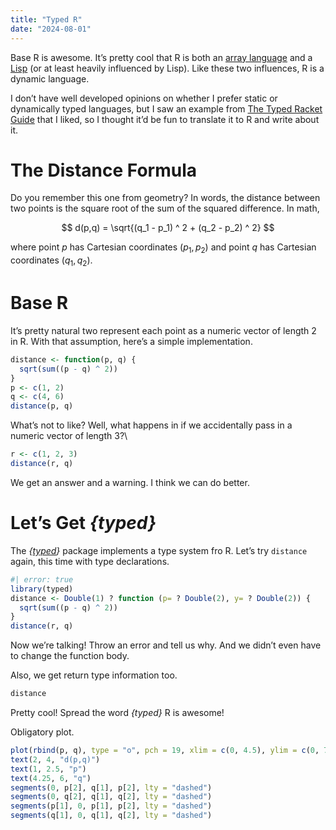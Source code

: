 ```yaml
---
title: "Typed R"
date: "2024-08-01"
---
```


Base R is awesome.
It's pretty cool that R is both an [array language](https://en.wikipedia.org/wiki/Array_programming) and a [Lisp](https://en.wikipedia.org/wiki/Lisp_(programming_language)) (or at least heavily influenced by Lisp).
Like these two influences, R is a dynamic language.

I don't have well developed opinions on whether I prefer static or dynamically typed languages, but I saw an example from [The Typed Racket Guide](https://docs.racket-lang.org/ts-guide/quick.html) that I liked, so I thought it'd be fun to translate it to R and write about it.

# The Distance Formula

Do you remember this one from geometry?
In words, the distance between two points is the square root of the sum of the squared difference.
In math,

$$
d(p,q) = \sqrt{(q_1 - p_1) ^ 2 + (q_2 - p_2) ^ 2}
$$

where point $p$ has Cartesian coordinates $(p_1,p_2)$ and point $q$ has Cartesian coordinates $(q_1,q_2)$.

# Base R

It's pretty natural two represent each point as a numeric vector of length 2 in R.
With that assumption, here's a simple implementation.

```r
distance <- function(p, q) {
  sqrt(sum((p - q) ^ 2))
}
p <- c(1, 2)
q <- c(4, 6)
distance(p, q)
```

What's not to like?
Well, what happens in if we accidentally pass in a numeric vector of length 3?\\

```r
r <- c(1, 2, 3)
distance(r, q)
```

We get an answer and a warning.
I think we can do better.

# Let's Get *{typed}*

The *{[typed](https://github.com/moodymudskipper/typed)}* package implements a type system fro R.
Let's try `distance` again, this time with type declarations.

```r
#| error: true
library(typed)
distance <- Double(1) ? function (p= ? Double(2), y= ? Double(2)) {
  sqrt(sum((p - q) ^ 2))
}
distance(r, q)
```

Now we're talking!
Throw an error and tell us why.
And we didn't even have to change the function body.

Also, we get return type information too.

```r
distance
```

Pretty cool!
Spread the word *{typed}* R is awesome!

Obligatory plot.

```r
plot(rbind(p, q), type = "o", pch = 19, xlim = c(0, 4.5), ylim = c(0, 7))
text(2, 4, "d(p,q)")
text(1, 2.5, "p")
text(4.25, 6, "q")
segments(0, p[2], q[1], p[2], lty = "dashed")
segments(0, q[2], q[1], q[2], lty = "dashed")
segments(p[1], 0, p[1], p[2], lty = "dashed")
segments(q[1], 0, q[1], q[2], lty = "dashed")
```
